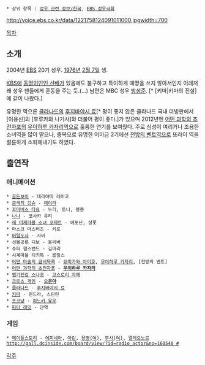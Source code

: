  * 상위 항목 : [[성우 관련 정보/한국]], [[EBS 성우극회]]

http://voice.ebs.co.kr/data/1221758124091011000.jpgwidth=700

[[목차]]
== 소개 ==
2004년 [[한국교육방송공사|EBS]] 20기 성우. [[1976년]] [[2월 7일]] 생.

[[한국방송공사|KBS]]에 [[김은아(KBS 성우)|동명이인인 선배]]가 있음에도 불구하고 특이하게 예명을 쓰지 않아서인지 이래저래 성우 팬들에게 혼동을 주는 듯.(...) 남편은 MBC 성우 [[방성준]]. [* [키마|키마의 전설]에 같이 나왔다.]

유명한 역으론 [[클라나드]]의 [[후지바야시 료]][* 평이 좋지 않은 클라나드 국내 더빙판에서 [이용신]의 [후루카와 나기사]와 더불어 평이 좋다.]가 있으며 2012년엔 [[어떤 과학의 초전자포]]의 [[우이하루 카자리]]역으로 훌륭한 연기를 보여줬다. 주로 심성이 여리거나 조용한 소녀역을 많이 맡으나, 중복으로 유명한 어마금 2기에선 [[전방의 벤트]]역으로 또라이 역을 절륜하게 소화해내기도 하였다.

== 출연작 ==
=== 애니메이션 ===
 * [[골든보이]] - 테라야마 레이코
 * [[금색의 갓슈]] - [[레이라(금색의 갓슈)|레이라]]
 * [[꼬마버스 타요]] - 누리, 토니, 봉봉
 * [[나나(만화)|나나]] - 코사카 유리
 * [[레 미제라블#s-1.4.1|레 미제라블 소녀 코제트]] - 에포닌, 샬롯
 * 마스크 마스터즈 - 키로
 * [[머털도사]] - 사비
 * 선물공룡 디보 - 올리버
 * 슈퍼 햄스밴드 - 김마리
 * 시계마을 티키톡 - 롤링스
 * [[어떤 마술의 금서목록]] - [[요미카와 아이호]], [[우이하루 카자리]], [전방의 벤트]
 * [[어떤 과학의 초전자포]] - '''[[우이하루 카자리]]'''
 * [[엽기인걸 스나코]] - [[엽기인걸 스나코#s-4|고스로리 자매]]
 * [[크로스 게임]] - [[츠키시마 모미지|오'''은아''']]
 * [[클라나드]] - [[후지바야시 료]]
 * [[키마]] - 윈드라, 스핀린
 * [[포코냥]] - [[포코냥#s-1|히노키 유우]]
 * [[피터 래빗]] - 단역

=== 게임 ===
 * [[메이플스토리]] - [[에피네아]], [[차원의 도서관#s-2.1|아린]], [[차원의 도서관#s-2.1|용병(여)]], [[차원의 도서관#s-2.2|무사(여)]], [[엘레오노르(메이플스토리)|엘레오노르]][[http://gall.dcinside.com/board/view/?id=radio_actor&no=160540 #]]

[[각주]]
